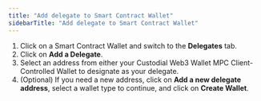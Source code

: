 ```yaml
---
title: "Add delegate to Smart Contract Wallet"
sidebarTitle: "Add delegate to Smart Contract Wallet"
---
```

1. Click on a Smart Contract Wallet and switch to the **Delegates** tab.
2. Click on **Add a Delegate**.
3. Select an address from either your Custodial Web3 Wallet MPC Client-Controlled Wallet to designate as your delegate.
4. (Optional) If you need a new address, click on **Add a new delegate address**, select a wallet type to continue, and click on **Create Wallet**.
